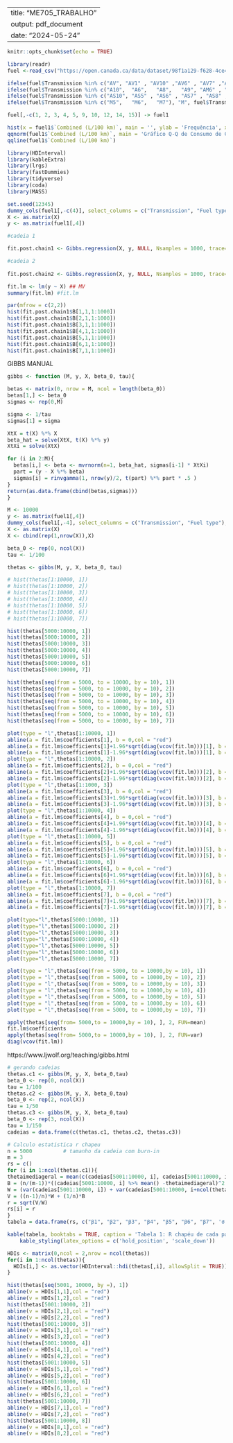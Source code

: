 
---
title: "ME705_TRABALHO"
output: pdf_document
date: "2024-05-24"
---

```r
knitr::opts_chunk$set(echo = TRUE)
```

```r
library(readr)
fuel <-read_csv("https://open.canada.ca/data/dataset/98f1a129-f628-4ce4-b24d-6f16bf24dd64/resource/edba4afa-dc19-480c-bbe4-57992fc9d0d6/download/my2024-fuel-consumption-ratings.csv")
```

```r
ifelse(fuel$Transmission %in% c("AV", "AV1" , "AV10" ,"AV6" , "AV7" ,"AV8"), "A", fuel$Transmission) -> fuel$Transmission
ifelse(fuel$Transmission %in% c("A10",  "A6",   "A8",   "A9", "AM6" , "AM7",  "AM8"), "A", fuel$Transmission) -> fuel$Transmission
ifelse(fuel$Transmission %in% c("AS10", "AS5" , "AS6" , "AS7" , "AS8" , "AS9"), "A", fuel$Transmission) -> fuel$Transmission
ifelse(fuel$Transmission %in% c("M5",   "M6",   "M7"), "M", fuel$Transmission) -> fuel$Transmission

fuel[,-c(1, 2, 3, 4, 5, 9, 10, 12, 14, 15)] -> fuel1
```

```r
hist(x = fuel1$`Combined (L/100 km)`, main = '', ylab = 'Frequência', xlab = 'Consumo de Combustível (L/100km)', col = '#151C55')
qqnorm(fuel1$`Combined (L/100 km)`, main = 'Gráfico Q-Q de Consumo de Combustível (L/100km)', ylab = 'Quantis Amostrais', xlab = 'Quantis Teóricos')
qqline(fuel1$`Combined (L/100 km)`)
```

```r
library(HDInterval)
library(kableExtra)
library(lrgs)
library(fastDummies)
library(tidyverse)
library(coda)
library(MASS)
```

```r
set.seed(12345)
dummy_cols(fuel1[,-c(4)], select_columns = c("Transmission", "Fuel type"), remove_selected_columns = TRUE, remove_first_dummy = TRUE) -> X
X <- as.matrix(X)
y <- as.matrix(fuel1[,4])

#cadeia 1

fit.post.chain1 <- Gibbs.regression(X, y, NULL, Nsamples = 1000, trace='bsmt', fix='xy',intercept = T, dirichlet = F) ##GIBBS

#cadeia 2
  
fit.post.chain2 <- Gibbs.regression(X, y, NULL, Nsamples = 1000, trace='bsmt', fix='xy') ##GIBBS

fit.lm <- lm(y ~ X) ## MV
summary(fit.lm) #fit.lm
```

```r
par(mfrow = c(2,2))
hist(fit.post.chain1$B[1,1,1:1000])
hist(fit.post.chain1$B[2,1,1:1000])
hist(fit.post.chain1$B[3,1,1:1000])
hist(fit.post.chain1$B[4,1,1:1000])
hist(fit.post.chain1$B[5,1,1:1000])
hist(fit.post.chain1$B[6,1,1:1000])
hist(fit.post.chain1$B[7,1,1:1000])
```

GIBBS MANUAL 

```r

gibbs <- function (M, y, X, beta_0, tau){

betas <- matrix(0, nrow = M, ncol = length(beta_0))
betas[1,] <- beta_0
sigmas <- rep(0,M)

sigma <- 1/tau
sigmas[1] = sigma

XtX = t(X) %*% X
beta_hat = solve(XtX, t(X) %*% y)
XtXi = solve(XtX)

for (i in 2:M){
  betas[i,] <- beta <- mvrnorm(n=1, beta_hat, sigmas[i-1] * XtXi)
  part = (y - X %*% beta)
  sigmas[i] = rinvgamma(1, nrow(y)/2, t(part) %*% part * .5 )
}
return(as.data.frame(cbind(betas,sigmas)))
}

M <- 10000
y <- as.matrix(fuel1[,4])
dummy_cols(fuel1[,-4], select_columns = c("Transmission", "Fuel type"), remove_selected_columns = TRUE, remove_first_dummy = TRUE) -> X
X <- as.matrix(X)
X <- cbind(rep(1,nrow(X)),X)

beta_0 <- rep(0, ncol(X))
tau <- 1/100

thetas <- gibbs(M, y, X, beta_0, tau)
```

```r
# hist(thetas[1:10000, 1])
# hist(thetas[1:10000, 2])
# hist(thetas[1:10000, 3])
# hist(thetas[1:10000, 4])
# hist(thetas[1:10000, 5])
# hist(thetas[1:10000, 6])
# hist(thetas[1:10000, 7])
```

```r
hist(thetas[5000:10000, 1])
hist(thetas[5000:10000, 2])
hist(thetas[5000:10000, 3])
hist(thetas[5000:10000, 4])
hist(thetas[5000:10000, 5])
hist(thetas[5000:10000, 6])
hist(thetas[5000:10000, 7])
```

```r
hist(thetas[seq(from = 5000, to = 10000, by = 10), 1])
hist(thetas[seq(from = 5000, to = 10000, by = 10), 2])
hist(thetas[seq(from = 5000, to = 10000, by = 10), 3])
hist(thetas[seq(from = 5000, to = 10000, by = 10), 4])
hist(thetas[seq(from = 5000, to = 10000, by = 10), 5])
hist(thetas[seq(from = 5000, to = 10000, by = 10), 6])
hist(thetas[seq(from = 5000, to = 10000, by = 10), 7])
```

```r
plot(type = "l",thetas[1:10000, 1])
abline(a = fit.lm$coefficients[1], b = 0,col = "red")
abline(a = fit.lm$coefficients[1]+1.96*sqrt(diag(vcov(fit.lm)))[1], b = 0,col = "blue" )
abline(a = fit.lm$coefficients[1]-1.96*sqrt(diag(vcov(fit.lm)))[1], b = 0,col = "blue" )
plot(type = "l",thetas[1:10000, 2])
abline(a = fit.lm$coefficients[2], b = 0,col = "red")
abline(a = fit.lm$coefficients[2]+1.96*sqrt(diag(vcov(fit.lm)))[2], b = 0,col = "blue" )
abline(a = fit.lm$coefficients[2]-1.96*sqrt(diag(vcov(fit.lm)))[2], b = 0,col = "blue" )
plot(type = "l",thetas[1:1000, 3])
abline(a = fit.lm$coefficients[3], b = 0,col = "red")
abline(a = fit.lm$coefficients[3]+1.96*sqrt(diag(vcov(fit.lm)))[3], b = 0,col = "blue" )
abline(a = fit.lm$coefficients[3]-1.96*sqrt(diag(vcov(fit.lm)))[3], b = 0,col = "blue" )
plot(type = "l",thetas[1:10000, 4])
abline(a = fit.lm$coefficients[4], b = 0,col = "red")
abline(a = fit.lm$coefficients[4]+1.96*sqrt(diag(vcov(fit.lm)))[4], b = 0,col = "blue" )
abline(a = fit.lm$coefficients[4]-1.96*sqrt(diag(vcov(fit.lm)))[4], b = 0,col = "blue" )
plot(type = "l",thetas[1:10000, 5])
abline(a = fit.lm$coefficients[5], b = 0,col = "red")
abline(a = fit.lm$coefficients[5]+1.96*sqrt(diag(vcov(fit.lm)))[5], b = 0,col = "blue" )
abline(a = fit.lm$coefficients[5]-1.96*sqrt(diag(vcov(fit.lm)))[5], b = 0,col = "blue" )
plot(type = "l",thetas[1:10000, 6])
abline(a = fit.lm$coefficients[6], b = 0,col = "red")
abline(a = fit.lm$coefficients[6]+1.96*sqrt(diag(vcov(fit.lm)))[6], b = 0,col = "blue" )
abline(a = fit.lm$coefficients[6]-1.96*sqrt(diag(vcov(fit.lm)))[6], b = 0,col = "blue" )
plot(type = "l",thetas[1:10000, 7])
abline(a = fit.lm$coefficients[7], b = 0,col = "red")
abline(a = fit.lm$coefficients[7]+1.96*sqrt(diag(vcov(fit.lm)))[7], b = 0,col = "blue" )
abline(a = fit.lm$coefficients[7]-1.96*sqrt(diag(vcov(fit.lm)))[7], b = 0,col = "blue" )
```

```r
plot(type="l",thetas[5000:10000, 1])
plot(type="l",thetas[5000:10000, 2])
plot(type="l",thetas[5000:10000, 3])
plot(type="l",thetas[5000:10000, 4])
plot(type="l",thetas[5000:10000, 5])
plot(type="l",thetas[5000:10000, 6])
plot(type="l",thetas[5000:10000, 7])
```

```r
plot(type = "l",thetas[seq(from = 5000, to = 10000,by = 10), 1])
plot(type = "l",thetas[seq(from = 5000, to = 10000,by = 10), 2])
plot(type = "l",thetas[seq(from = 5000, to = 10000,by = 10), 3])
plot(type = "l",thetas[seq(from = 5000, to = 10000,by = 10), 4])
plot(type = "l",thetas[seq(from = 5000, to = 10000,by = 10), 5])
plot(type = "l",thetas[seq(from = 5000, to = 10000,by = 10), 6])
plot(type = "l",thetas[seq(from = 5000, to = 10000,by = 10), 7])
```

```r
apply(thetas[seq(from= 5000,to = 10000,by = 10), ], 2, FUN=mean)
fit.lm$coefficients
apply(thetas[seq(from= 5000,to = 10000,by = 10), ], 2, FUN=var)
diag(vcov(fit.lm))
```

https://www.ljwolf.org/teaching/gibbs.html

```r
# gerando cadeias 
thetas.c1 <- gibbs(M, y, X, beta_0,tau)
beta_0 <- rep(0, ncol(X))
tau = 1/100
thetas.c2 <- gibbs(M, y, X, beta_0,tau)
beta_0 <- rep(2, ncol(X))
tau = 1/50
thetas.c3 <- gibbs(M, y, X, beta_0,tau)
beta_0 <- rep(3, ncol(X))
tau = 1/150
cadeias = data.frame(c(thetas.c1, thetas.c2, thetas.c3))
```

```r
# Calculo estatistica r chapeu
n = 5000          # tamanho da cadeia com burn-in
m = 3
rs = c()
for (i in 1:ncol(thetas.c1)){
thetaimediageral = mean(c(cadeias[5001:10000, i], cadeias[5001:10000, i+ncol(thetas.c1)], cadeias[5001:10000,i+(2*ncol(thetas.c1))]))
B = (n/(m-1))*((cadeias[5001:10000, i] %>% mean() -thetaimediageral)^2 + (cadeias[5001:10000, i+ncol(thetas.c1)] %>% mean()-thetaimediageral)^2 + (cadeias[5001:10000, i+ncol(thetas.c1)*2] %>% mean() -thetaimediageral)^2)
W = (var(cadeias[5001:10000, i]) + var(cadeias[5001:10000, i+ncol(thetas.c1)]) + var(cadeias[5001:10000, i+ncol(thetas.c1)*2]))*(1/m)
V = ((n-1)/n)*W + (1/n)*B
r = sqrt(V/W)
rs[i] = r
}
tabela = data.frame(rs, c("β1", "β2", "β3", "β4", "β5", "β6", "β7", 'σ'))

kable(tabela, booktabs = TRUE, caption = 'Tabela 1: R chapéu de cada parâmetro', align = 'l', format = 'latex') %>%
    kable_styling(latex_options = c('hold_position', 'scale_down'))
```

```r

HDIs <- matrix(0,ncol = 2,nrow = ncol(thetas))
for(i in 1:ncol(thetas)){
  HDIs[i,] <- as.vector(HDInterval::hdi(thetas[,i], allowSplit = TRUE))
}

hist(thetas[seq(5001, 10000, by =), 1])
abline(v = HDIs[1,1],col = "red")
abline(v = HDIs[1,2],col = "red")
hist(thetas[5001:10000, 2])
abline(v = HDIs[2,1],col = "red")
abline(v = HDIs[2,2],col = "red")
hist(thetas[5001:10000, 3])
abline(v = HDIs[3,1],col = "red")
abline(v = HDIs[3,2],col = "red")
hist(thetas[5001:10000, 4])
abline(v = HDIs[4,1],col = "red")
abline(v = HDIs[4,2],col = "red")
hist(thetas[5001:10000, 5])
abline(v = HDIs[5,1],col = "red")
abline(v = HDIs[5,2],col = "red")
hist(thetas[5001:10000, 6])
abline(v = HDIs[6,1],col = "red")
abline(v = HDIs[6,2],col = "red")
hist(thetas[5001:10000, 7])
abline(v = HDIs[7,1],col = "red")
abline(v = HDIs[7,2],col = "red")
hist(thetas[5001:10000, 8])
abline(v = HDIs[8,1],col = "red")
abline(v = HDIs[8,2],col = "red")

```
